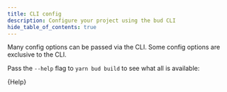 ```yaml
---
title: CLI config
description: Configure your project using the bud CLI
hide_table_of_contents: true
---
```



Many config options can be passed via the CLI. Some config options are exclusive to the CLI.

Pass the `--help` flag to `yarn bud build` to see what all is available:

<CodeBlock title="$ yarn bud build --help">{Help}</CodeBlock>
